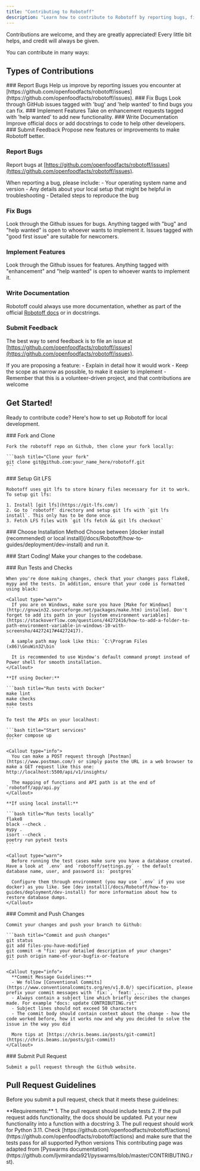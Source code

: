 ```yaml
---
title: "Contributing to Robotoff"
description: "Learn how to contribute to Robotoff by reporting bugs, fixing issues, implementing features, or writing documentation. This guide covers setting up your local development environment, running tests, committing changes, and submitting pull requests."
---
```



Contributions are welcome, and they are greatly appreciated! Every little bit helps, and credit will always be given.

You can contribute in many ways:

## Types of Contributions

<Steps>
  <Step>
    ### Report Bugs Help us improve by reporting issues you encounter at
    [https://github.com/openfoodfacts/robotoff/issues](https://github.com/openfoodfacts/robotoff/issues).
  </Step>

  <Step>
    ### Fix Bugs Look through GitHub issues tagged with 'bug' and 'help wanted'
    to find bugs you can fix.
  </Step>

  <Step>
    ### Implement Features Take on enhancement requests tagged with 'help
    wanted' to add new functionality.
  </Step>

  <Step>
    ### Write Documentation Improve official docs or add docstrings to code to
    help other developers.
  </Step>

  <Step>
    ### Submit Feedback Propose new features or improvements to make Robotoff
    better.
  </Step>
</Steps>

### Report Bugs

Report bugs at [https://github.com/openfoodfacts/robotoff/issues](https://github.com/openfoodfacts/robotoff/issues).

<Callout type="info">
  When reporting a bug, please include: - Your operating system name and version
  - Any details about your local setup that might be helpful in troubleshooting
  - Detailed steps to reproduce the bug
</Callout>

### Fix Bugs

Look through the Github issues for bugs. Anything tagged with "bug" and "help wanted" is open to whoever wants to implement it. Issues tagged with "good first issue" are suitable for newcomers.

### Implement Features

Look through the Github issues for features. Anything tagged with "enhancement" and "help wanted" is open to whoever wants to implement it.

### Write Documentation

Robotoff could always use more documentation, whether as part of the official [Robotoff docs](https://github.com/openfoodfacts/robotoff/tree/main/doc) or in docstrings.

### Submit Feedback

The best way to send feedback is to file an issue at [https://github.com/openfoodfacts/robotoff/issues](https://github.com/openfoodfacts/robotoff/issues).

<Callout type="info">
  If you are proposing a feature: - Explain in detail how it would work - Keep
  the scope as narrow as possible, to make it easier to implement - Remember
  that this is a volunteer-driven project, and that contributions are welcome
</Callout>

## Get Started!

Ready to contribute code? Here's how to set up Robotoff for local development.

<Steps>
  <Step>
    ### Fork and Clone
    
    Fork the robotoff repo on Github, then clone your fork locally:

    ```bash title="Clone your fork"
    git clone git@github.com:your_name_here/robotoff.git
    ```

  </Step>

  <Step>
    ### Setup Git LFS
    
    Robotoff uses git lfs to store binary files necessary for it to work. To setup git lfs:

    1. Install [git lfs](https://git-lfs.com/)
    2. Go to `robotoff` directory and setup git lfs with `git lfs install`. This only has to be done once.
    3. Fetch LFS files with `git lfs fetch && git lfs checkout`

  </Step>

<Step>
  ### Choose Installation Method Choose between [docker install (recommended) or
  local install](/docs/Robotoff/how-to-guides/deployment/dev-install) and run
  it.
</Step>

<Step>### Start Coding! Make your changes to the codebase.</Step>

  <Step>
    ### Run Tests and Checks
    
    When you're done making changes, check that your changes pass flake8, mypy and the tests. In addition, ensure that your code is formatted using black:

    <Callout type="warn">
      If you are on Windows, make sure you have [Make for Windows](http://gnuwin32.sourceforge.net/packages/make.htm) installed. Don't forget to add its path in your [system environment variables](https://stackoverflow.com/questions/44272416/how-to-add-a-folder-to-path-environment-variable-in-windows-10-with-screensho/44272417#44272417).

      A sample path may look like this: `C:\Program Files (x86)\GnuWin32\bin`

      It is recommended to use Window's default command prompt instead of Power shell for smooth installation.
    </Callout>

    **If using Docker:**

    ```bash title="Run tests with Docker"
    make lint
    make checks
    make tests
    ```

    To test the APIs on your localhost:

    ```bash title="Start services"
    docker compose up
    ```

    <Callout type="info">
      You can make a POST request through [Postman](https://www.postman.com/) or simply paste the URL in a web browser to make a GET request like this one: http://localhost:5500/api/v1/insights/

      The mapping of functions and API path is at the end of `robotoff/app/api.py`
    </Callout>

    **If using local install:**

    ```bash title="Run tests locally"
    flake8
    black --check .
    mypy .
    isort --check .
    poetry run pytest tests
    ```

    <Callout type="warn">
      Before running the test cases make sure you have a database created. Have a look at `.env` and `robotoff/settings.py` - the default database name, user, and password is: `postgres`

      Configure them through environment (you may use `.env` if you use docker) as you like. See [dev install](/docs/Robotoff/how-to-guides/deployment/dev-install) for more information about how to restore database dumps.
    </Callout>

  </Step>

  <Step>
    ### Commit and Push Changes
    
    Commit your changes and push your branch to Github:

    ```bash title="Commit and push changes"
    git status
    git add files-you-have-modified
    git commit -m "fix: your detailed description of your changes"
    git push origin name-of-your-bugfix-or-feature
    ```

    <Callout type="info">
      **Commit Message Guidelines:**
      - We follow [Conventional Commits](https://www.conventionalcommits.org/en/v1.0.0/) specification, please prefix your commit messages with `fix:`, `feat:`,...
      - Always contain a subject line which briefly describes the changes made. For example "docs: update CONTRIBUTING.rst"
      - Subject lines should not exceed 50 characters
      - The commit body should contain context about the change - how the code worked before, how it works now and why you decided to solve the issue in the way you did

      More tips at [https://chris.beams.io/posts/git-commit](https://chris.beams.io/posts/git-commit)
    </Callout>

  </Step>

  <Step>
    ### Submit Pull Request
    
    Submit a pull request through the Github website.
  </Step>
</Steps>

## Pull Request Guidelines

Before you submit a pull request, check that it meets these guidelines:

<Callout type="warn">
  **Requirements:** 1. The pull request should include tests 2. If the pull
  request adds functionality, the docs should be updated. Put your new
  functionality into a function with a docstring 3. The pull request should work
  for Python 3.11. Check
  [https://github.com/openfoodfacts/robotoff/actions](https://github.com/openfoodfacts/robotoff/actions)
  and make sure that the tests pass for all supported Python versions
</Callout>

<Callout type="info">
  This contributing page was adapted from [Pyswarms
  documentation](https://github.com/ljvmiranda921/pyswarms/blob/master/CONTRIBUTING.rst).
</Callout>
